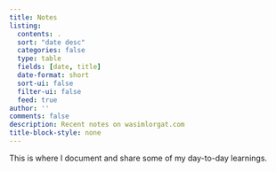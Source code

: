 ```yaml
---
title: Notes
listing:
  contents: .
  sort: "date desc"
  categories: false
  type: table
  fields: [date, title]
  date-format: short
  sort-ui: false
  filter-ui: false
  feed: true
author: ''
comments: false
description: Recent notes on wasimlorgat.com
title-block-style: none
---
```


This is where I document and share some of my day-to-day learnings.